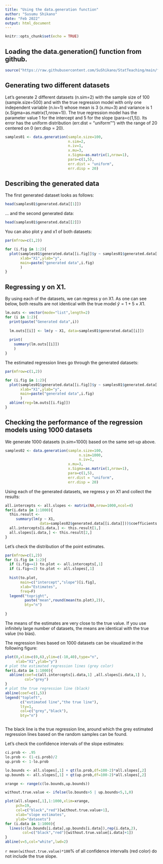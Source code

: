 ```yaml
---
title: "Using the data.generation function"
author: "Susumu Shikano"
date: "Feb 2022"
output: html_document
---
```


```r
knitr::opts_chunk$set(echo = TRUE)
```

## Loading the data.generation() function from github.


```r
source("https://raw.githubusercontent.com/SuShikano/StatTeaching/main/func/data_generation.R")


```

## Generating two different datasets

Let's generate 2 different datasets (n.sim=2) with the sample size of 100 (sample.size=500) and with the true regression model with 
only one independent variable (n.iv=1) whose mean is 3 (x.mu=3) and variance is 1 (x.Sigma=as.matrix(1,nrow=1)). The true regression model has the parameter value 1 for the intercept and 5 for the slope (para=c(1,5)). Its error has the uniform distribution (err.dist = "uniform"") with the range of 20 centered on 0 (err.disp = 20).

```r

samples01 <- data.generation(sample.size=100,
                             n.sim=2,
                             n.iv=1,
                             x.mu=3,
                             x.Sigma=as.matrix(1,nrow=1),
                             para=c(1,5),
                             err.dist = "uniform",
                             err.disp = 20)
```

## Describing the generated data

The first generated dataset looks as follows:

```r
head(samples01$generated.data[[1]])
```


... and the second generated data:

```r
head(samples01$generated.data[[2]])
```

You can also plot y and x1 of both datasets:

```r
par(mfrow=c(1,2))

for (i.fig in 1:2){
  plot(samples01$generated.data[[i.fig]]$y ~ samples01$generated.data[[i.fig]]$X1,
       xlab="X1",ylab="y",
       main=paste("generated data",i.fig)
       )
}
```


## Regressing y on X1.

By using each of the datasets, we can regress y on X1. As one can see below, both results are not identical with the true model $\hat y = 1 + 5 \times X1$.

```r

lm.outs <- vector(mode="list",length=2)
for (i in 1:2){
  print(paste("Generated data",i))
  
  lm.outs[[i]] <- lm(y ~ X1, data=samples01$generated.data[[i]])
  
  print(
    summary(lm.outs[[i]])
    )
}

```

The estimated regression lines go through the generated datasets:

```r
par(mfrow=c(1,2))

for (i.fig in 1:2){
  plot(samples01$generated.data[[i.fig]]$y ~ samples01$generated.data[[i.fig]]$X1,
       xlab="X1",ylab="y",
       main=paste("generated data",i.fig)
       )
  abline(reg=lm.outs[[i.fig]])
}
```



## Checking the performance of the regression models using 1000 datasets

We generate 1000 datasets (n.sim=1000) based on the same set-up above.

```r

samples02 <- data.generation(sample.size=100,
                                  n.sim=1000,
                                  n.iv=1,
                             x.mu=3,
                             x.Sigma=as.matrix(1,nrow=1),
                             para=c(1,5),
                             err.dist = "uniform",
                             err.disp = 20)


```

Using each of the generated datasets, we regress y on X1 and collect the results:


```r

all.intercepts <- all.slopes <- matrix(NA,nrow=1000,ncol=4)
for(i.data in 1:1000){
  this.result <-     
     summary(lm(y ~ X1, 
                data=samples02$generated.data[[i.data]]))$coefficients
  all.intercepts[i.data,] <- this.result[1,]
  all.slopes[i.data,] <- this.result[2,]
} 


```

Let's check the distribution of the point estimates.

```r

par(mfrow=c(1,2))
for (i.fig in 1:2){
  if (i.fig==1) to.plot <- all.intercepts[,1]
  if (i.fig==2) to.plot <- all.slopes[,1]
  
  hist(to.plot,
       main=c("intercept","slope")[i.fig],
       xlab="Estimates",
       freq=F)
  legend("topright",
         paste("mean",round(mean(to.plot),2)),
         bty="n")
  
}


```

The means of the estimates are very close to the true value. If you use infinitely large number of datasets, the means are identical with the true value (no bias).

The regression lines based on 1000 datasets can be visualized in the following figure:

```r

plot(0,xlim=c(0,6),ylim=c(-10,40),type="n",
     xlab="X1",ylab="y")
# plot the estimated regression lines (grey color)
for(i.data in 1:1000){
  abline(coef=c(all.intercepts[i.data,1] ,all.slopes[i.data,1] ),
         col="grey")
} 
# plot the true regression line (black)
abline(coef=c(1,5)) 
legend("topleft",
       c("estimated line","the true line"),
       lty=1,
       col=c("grey","black"),
       bty="n")



```

The black line is the true regression line, around which the grey estimated regression lines based on the random samples can be found.

Let's check the confidence intervals of the slope estimates:

```r
ci.prob <- .95
lo.prob <- (1-ci.prob)/2
up.prob <- 1-lo.prob

lo.bounds <- all.slopes[,1] + qt(lo.prob,df=100-2)*all.slopes[,2]
up.bounds <- all.slopes[,1] + qt(up.prob,df=100-2)*all.slopes[,2]

xrange <- range(c(lo.bounds,up.bounds))

without.true.value <- ifelse(lo.bounds>5 | up.bounds<5,1,0)

plot(all.slopes[,1],1:1000,xlim=xrange,
     pch=19,
     col=c("black","red")[without.true.value+1],
     xlab="slope estimates",
     ylab="datasets")
for (i.data in 1:1000){
  lines(c(lo.bounds[i.data],up.bounds[i.data]),rep(i.data,2),
        col=c("black","red")[without.true.value[i.data]+1])
}
abline(v=5,col="white",lwd=2)


```

`r mean(without.true.value)*100`% of all confidence intervalls (red color) do not include the true slope. 


